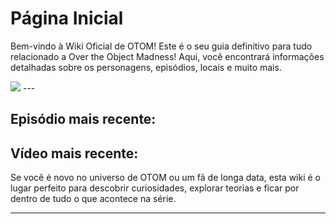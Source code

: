 
# Página Inicial
Bem-vindo à Wiki Oficial de OTOM! Este é o seu guia definitivo para tudo relacionado a Over the Object Madness! Aqui, você encontrará informações detalhadas sobre os personagens, episódios, locais e muito mais.

<Image src="/assets/icons/otom/otoms.png" width={5600} height={700} className="w-full"/>
---

<TableOfContents/>

## Episódio mais recente:

<AboutContent 
    image="/assets/icons/otom/wiki media/Otom-13-thumbnail real.png" 
    link="https://www.youtube.com/watch?v=1iNW3b7ioxI"
    title="OTOM 13: Ora seu!" 
    text="Ora seu! é o décimo terceiro episódio de otom. ele lançou no dia 10 de Maio de 2024 no YouTube. O episódio começa com Grandão e Estagiário chegando em um estabelecimento desconhecido, com o objetivo de discutir negócios. depois é revelado que os personagens do estabelecimento são os debuters do episódio 6." 
/>
---

## Vídeo mais recente:

<AboutContent 
    image="/assets/icons/otom/wiki media/s3tutorialthumbnail.png" 
    link="https://www.youtube.com/watch?v=ZqD2OkNn8K8"
    title="Como animar igual OTOM - Terceira Temporada" 
    text="Este vídeo lançou no dia 18 de Julho de 2024 no YouTube. 
    Este vídeo é um guia de como animar no estilo da terceira temporada de otom.
    ele foi feito para recrutar possíveis animadores para contribuir com a animação da terceira temporada." 
/>


Se você é novo no universo de OTOM ou um fã de longa data, esta wiki é o lugar perfeito para descobrir curiosidades, explorar teorias e ficar por dentro de tudo o que acontece na série.

---

<FunFacts count={5}/>
